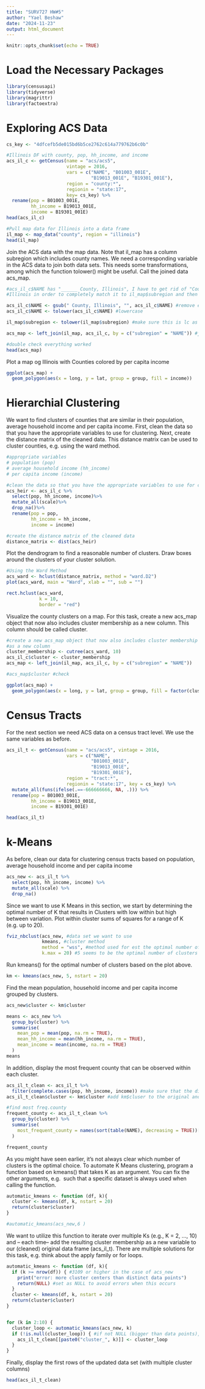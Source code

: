 ```yaml
---
title: "SURV727 HW#5"
author: "Yael Beshaw"
date: "2024-11-23"
output: html_document
---
```


```r
knitr::opts_chunk$set(echo = TRUE)
```

# Load the Necessary Packages
```r
library(censusapi)
library(tidyverse)
library(magrittr)
library(factoextra)
```

# Exploring ACS Data
```r
cs_key <- "4dfcefb5de015bd6b5ce2762c614a779762b6c0b"

#Illinois DF with county, pop, hh_income, and income
acs_il_c <- getCensus(name = "acs/acs5",
                      vintage = 2016,
                      vars = c("NAME", "B01003_001E",
                               "B19013_001E", "B19301_001E"),
                      region = "county:*",
                      regionin = "state:17",
                      key= cs_key) %>%
  rename(pop = B01003_001E,
         hh_income = B19013_001E,
         income = B19301_001E)
head(acs_il_c)

#Pull map data for Illinois into a data frame
il_map <- map_data("county", region = "illinois")
head(il_map)
```
Join the ACS data with the map data. Note that il_map has a column subregion 
which includes county names. We need a corresponding variable in the ACS data to
join both data sets. This needs some transformations, among which the function
tolower() might be useful. Call the joined data acs_map. 

```r
#acs_il_c$NAME has "______ County, Illinois", I have to get rid of "County,
#Illinois in order to completely match it to il_map$subregion and then lowercase

acs_il_c$NAME <- gsub(" County, Illinois", "", acs_il_c$NAME) #remove extra words
acs_il_c$NAME <- tolower(acs_il_c$NAME) #lowercase

il_map$subregion <- tolower(il_map$subregion) #make sure this is lc as well

acs_map <- left_join(il_map, acs_il_c, by = c("subregion" = "NAME")) #join

#double check everything worked
head(acs_map)
```

Plot a map og Illinois with Counties colored by per capita income
```r
ggplot(acs_map) +
  geom_polygon(aes(x = long, y = lat, group = group, fill = income))
```
# Hierarchial Clustering
We want to find clusters of counties that are similar in their population, 
average household income and per capita income. First, clean the data so that
you have the appropriate variables to use for clustering. Next, create the 
distance matrix of the cleaned data. This distance matrix can be used to cluster
counties, e.g. using the ward method.

```r
#appropriate variables 
# population (pop)
# average household income (hh_income)
# per capita income (income)

#clean the data so that you have the appropriate variables to use for clustering
acs_heir <- acs_il_c %>%
  select(pop, hh_income, income)%>%
  mutate_all(scale)%>%
  drop_na()%>%
  rename(pop = pop,
         hh_income = hh_income,
         income = income)

#create the distance matrix of the cleaned data
distance_matrix <- dist(acs_heir)
```

Plot the dendrogram to find a reasonable number of clusters. Draw boxes around 
the clusters of your cluster solution. 
```r
#Using the Ward Method
acs_ward <- hclust(distance_matrix, method = "ward.D2")
plot(acs_ward, main = "Ward", xlab = "", sub = "")

rect.hclust(acs_ward, 
            k = 10, 
            border = "red")
```
Visualize the county clusters on a map. For this task, create a new acs_map 
object that now also includes cluster membership as a new column. This column 
should be called cluster.

```r
#create a new acs_map object that now also includes cluster membership 
#as a new column
cluster_membership <- cutree(acs_ward, 10)
acs_il_c$cluster <- cluster_membership
acs_map <- left_join(il_map, acs_il_c, by = c("subregion" = "NAME"))

#acs_map$cluster #check

ggplot(acs_map) +
  geom_polygon(aes(x = long, y = lat, group = group, fill = factor(cluster)))
```

# Census Tracts
For the next section we need ACS data on a census tract level. We use the same
variables as before.
```r
acs_il_t <- getCensus(name = "acs/acs5", vintage = 2016, 
                      vars = c("NAME", 
                               "B01003_001E", 
                               "B19013_001E", 
                               "B19301_001E"), 
                      region = "tract:*", 
                      regionin = "state:17", key = cs_key) %>% 
  mutate_all(funs(ifelse(.==-666666666, NA, .))) %>%
  rename(pop = B01003_001E,
         hh_income = B19013_001E,
         income = B19301_001E)

head(acs_il_t)
```


# k-Means

As before, clean our data for clustering census tracts based on population, 
average household income and per capita income
```r
acs_new <- acs_il_t %>%
  select(pop, hh_income, income) %>%
  mutate_all(scale) %>%
  drop_na()
```

Since we want to use K Means in this section, we start by determining the 
optimal number of K that results in Clusters with low within but high between 
variation. Plot within cluster sums of squares for a range of K (e.g. up to 20).
```r
fviz_nbclust(acs_new, #data set we want to use
             kmeans, #cluster method
             method = "wss", #method used for est the optimal number of clusters
             k.max = 20) #5 seems to be the optimal number of clusters
```

Run kmeans() for the optimal number of clusters based on the plot above.
```r
km <- kmeans(acs_new, 5, nstart = 20)
```

Find the mean population, household income and per capita income grouped by 
clusters.
```r
acs_new$cluster <- km$cluster

means <- acs_new %>%
  group_by(cluster) %>%
  summarise(
    mean_pop = mean(pop, na.rm = TRUE),
    mean_hh_income = mean(hh_income, na.rm = TRUE),
    mean_income = mean(income, na.rm = TRUE)
  )
means
```

In addition, display the most frequent county that can be observed 
within each cluster.
```r
acs_il_t_clean <- acs_il_t %>%
  filter(complete.cases(pop, hh_income, income)) #make sure that the dim match
acs_il_t_clean$cluster <- km$cluster #add km$cluser to the original and clean df

#find most freq.county
frequent_county <- acs_il_t_clean %>%
  group_by(cluster) %>%
  summarise(
    most_frequent_county = names(sort(table(NAME), decreasing = TRUE))[1]
  )

frequent_county
```

As you might have seen earlier, it’s not always clear which number of clusters
is the optimal choice. To automate K Means clustering, program a function based
on kmeans() that takes K as an argument. You can fix the other arguments, e.g. 
such that a specific dataset is always used when calling the function.
```r
automatic_kmeans <- function (df, k){
  cluster <- kmeans(df, k, nstart = 20)
  return(cluster$cluster)
}

#automatic_kmeans(acs_new,6 )
```


We want to utilize this function to iterate over multiple Ks
(e.g., K = 2, ..., 10) and – each time– add the resulting cluster membership as
a new variable to our (cleaned) original data frame (acs_il_t). There are 
multiple solutions for this task, e.g. think about the apply family or
for loops.
```r

automatic_kmeans <- function (df, k){
  if (k >= nrow(df)) { #3109 or higher in the case of acs_new
    print("error: more cluster centers than distinct data points")
    return(NULL) #set as NULL to avoid errors when this occurs 
  } 
  cluster <- kmeans(df, k, nstart = 20)
  return(cluster$cluster)
}


for (k in 2:10) {
  cluster_loop <- automatic_kmeans(acs_new, k)
  if (!is.null(cluster_loop)) { #if not NULL (bigger than data points), proceed
    acs_il_t_clean[[paste0("cluster_", k)]] <- cluster_loop
  }
}
```


Finally, display the first rows of the updated data set (with multiple
cluster columns)
```r
head(acs_il_t_clean)
```



